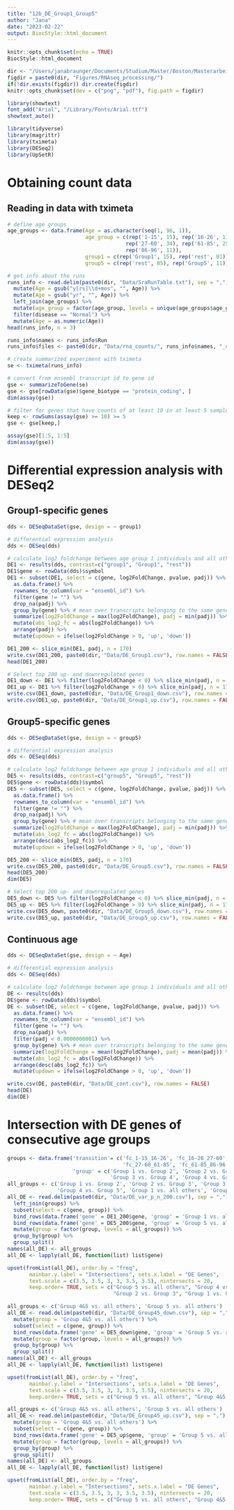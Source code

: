 ```yaml
---
title: "12b_DE_Group1_Group5"
author: "Jana"
date: "2023-02-22"
output: BiocStyle::html_document
---
```


```r
knitr::opts_chunk$set(echo = TRUE)
BiocStyle::html_document 

dir <- "/Users/janabraunger/Documents/Studium/Master/Boston/Masterarbeit/"
figdir = paste0(dir, "Figures/RNAseq_processing/")
if(!dir.exists(figdir)) dir.create(figdir)
knitr::opts_chunk$set(dev = c("png", "pdf"), fig.path = figdir)

library(showtext)
font_add("Arial", "/Library/Fonts/Arial.ttf")
showtext_auto()
```

```r
library(tidyverse)
library(magrittr)
library(tximeta)
library(DESeq2)
library(UpSetR)
```

# Obtaining count data
## Reading in data with tximeta
```r
# define age groups
age_groups <- data.frame(Age = as.character(seq(1, 96, 1)), 
                         age_group = c(rep('1-15', 15), rep('16-26', 11), 
                                      rep('27-60', 34), rep('61-85', 25),
                                      rep('86-96', 11)), 
                         group1 = c(rep('Group1', 15), rep('rest', 81)),
                         group5 = c(rep('rest', 85), rep('Group5', 11)))
```


```r
# get info about the runs
runs_info <- read.delim(paste0(dir, "Data/SraRunTable.txt"), sep = ",") %>%
  mutate(Age = gsub("y[rs]\\d+mos", "", Age)) %>%
  mutate(Age = gsub("yr", "", Age)) %>%
  left_join(age_groups) %>%
  mutate(age_group = factor(age_group, levels = unique(age_groups$age_group))) %>%
  filter(disease == "Normal") %>% 
  mutate(Age = as.numeric(Age))
head(runs_info, n = 3)

runs_info$names <- runs_info$Run
runs_info$files <- paste0(dir, "Data/rna_counts/", runs_info$names, "_quant/quant.sf")
```

```r
# create summarized experiment with tximeta
se <- tximeta(runs_info)

# convert from ensembl transcript id to gene id
gse <- summarizeToGene(se)
gse <- gse[rowData(gse)$gene_biotype == "protein_coding", ]
dim(assay(gse))

# filter for genes that have counts of at least 10 in at least 5 samples
keep <- rowSums(assay(gse) >= 10) >= 5
gse <- gse[keep,]

assay(gse)[1:5, 1:5]
dim(assay(gse))
```


# Differential expression analysis with DESeq2
## Group1-specific genes
```r
dds <- DESeqDataSet(gse, design = ~ group1)

# differential expression analysis
dds <- DESeq(dds)

# calculate log2 foldchange between age group 1 individuals and all others
DE1 <- results(dds, contrast=c("group1", "Group1", "rest"))
DE1$gene <- rowData(dds)$symbol
DE1 <- subset(DE1, select = c(gene, log2FoldChange, pvalue, padj)) %>%
  as.data.frame() %>%
  rownames_to_column(var = "ensembl_id") %>%
  filter(gene != "") %>%
  drop_na(padj) %>%
  group_by(gene) %>% # mean over transcripts belonging to the same gene
  summarize(log2FoldChange = max(log2FoldChange), padj = min(padj)) %>%
  mutate(abs_log2_fc = abs(log2FoldChange)) %>%
  arrange(padj) %>%
  mutate(updown = ifelse(log2FoldChange > 0, 'up', 'down'))

DE1_200 <- slice_min(DE1, padj, n = 170)
write.csv(DE1_200, paste0(dir, "Data/DE_Group1.csv"), row.names = FALSE)
head(DE1_200)
```

```r
# Select top 200 up- and downregulated genes
DE1_down <- DE1 %>% filter(log2FoldChange < 0) %>% slice_min(padj, n = 170)
DE1_up <- DE1 %>% filter(log2FoldChange > 0) %>% slice_min(padj, n = 170)
write.csv(DE1_down, paste0(dir, "Data/DE_Group1_down.csv"), row.names = FALSE)
write.csv(DE1_up, paste0(dir, "Data/DE_Group1_up.csv"), row.names = FALSE)
```


## Group5-specific genes
```r
dds <- DESeqDataSet(gse, design = ~ group5)

# differential expression analysis
dds <- DESeq(dds)

# calculate log2 foldchange between age group 1 individuals and all others
DE5 <- results(dds, contrast=c("group5", "Group5", "rest"))
DE5$gene <- rowData(dds)$symbol
DE5 <- subset(DE5, select = c(gene, log2FoldChange, pvalue, padj)) %>%
  as.data.frame() %>%
  rownames_to_column(var = "ensembl_id") %>%
  filter(gene != "") %>%
  drop_na(padj) %>%
  group_by(gene) %>% # mean over transcripts belonging to the same gene
  summarize(log2FoldChange = max(log2FoldChange), padj = min(padj)) %>%
  mutate(abs_log2_fc = abs(log2FoldChange)) %>%
  arrange(desc(abs_log2_fc)) %>%
  mutate(updown = ifelse(log2FoldChange > 0, 'up', 'down'))

DE5_200 <- slice_min(DE5, padj, n = 170)
write.csv(DE5_200, paste0(dir, "Data/DE_Group5.csv"), row.names = FALSE)
head(DE5_200)
dim(DE5)
```

```r
# Select top 200 up- and downregulated genes
DE5_down <- DE5 %>% filter(log2FoldChange < 0) %>% slice_min(padj, n = 170)
DE5_up <- DE5 %>% filter(log2FoldChange > 0) %>% slice_min(padj, n = 170)
write.csv(DE5_down, paste0(dir, "Data/DE_Group5_down.csv"), row.names = FALSE)
write.csv(DE5_up, paste0(dir, "Data/DE_Group5_up.csv"), row.names = FALSE)
```

## Continuous age
```r
dds <- DESeqDataSet(gse, design = ~ Age)

# differential expression analysis
dds <- DESeq(dds)

# calculate log2 foldchange between age group 1 individuals and all others
DE <- results(dds)
DE$gene <- rowData(dds)$symbol
DE <- subset(DE, select = c(gene, log2FoldChange, pvalue, padj)) %>%
  as.data.frame() %>%
  rownames_to_column(var = "ensembl_id") %>%
  filter(gene != "") %>%
  drop_na(padj) %>%
  filter(padj < 0.0000000001) %>%
  group_by(gene) %>% # mean over transcripts belonging to the same gene
  summarize(log2FoldChange = mean(log2FoldChange), padj = mean(padj)) %>%
  mutate(abs_log2_fc = abs(log2FoldChange)) %>%
  arrange(desc(abs_log2_fc)) %>%
  mutate(updown = ifelse(log2FoldChange > 0, 'up', 'down'))

write.csv(DE, paste0(dir, "Data/DE_cont.csv"), row.names = FALSE)
head(DE)
dim(DE)
```


# Intersection with DE genes of consecutive age groups
```r
groups <- data.frame('transition'= c('fc_1-15_16-26', 'fc_16-26_27-60', 
                                     'fc_27-60_61-85', 'fc_61-85_86-96'),
                     'group' = c('Group 1 vs. Group 2', 'Group 2 vs. Group 3', 
                                 'Group 3 vs. Group 4', 'Group 4 vs. Group 5'))
all_groups <- c('Group 1 vs. Group 2', 'Group 2 vs. Group 3', 'Group 3 vs. Group 4', 
                'Group 4 vs. Group 5', 'Group 1 vs. all others', 'Group 5 vs. all others')
all_DE <- read.delim(paste0(dir, "Data/DE_var_p_n_200.csv"), sep = ",") %>%
  left_join(groups) %>%
  subset(select = c(gene, group)) %>%
  bind_rows(data.frame('gene' = DE1_200$gene, 'group' = 'Group 1 vs. all others'))  %>%
  bind_rows(data.frame('gene' = DE5_200$gene, 'group' = 'Group 5 vs. all others')) %>%
  mutate(group = factor(group, levels = all_groups)) %>%
  group_by(group) %>% 
  group_split()
names(all_DE) <- all_groups
all_DE <- lapply(all_DE, function(list) list$gene)

upset(fromList(all_DE), order.by = "freq", 
       mainbar.y.label = "Intersections", sets.x.label = "DE Genes",
       text.scale = c(3.5, 3.5, 3, 3, 3.5, 3.5), nintersects = 20,
       keep.order= TRUE, sets = c("Group 5 vs. all others", "Group 4 vs. Group 5", "Group 3 vs. Group 4", 
                                  "Group 2 vs. Group 3", "Group 1 vs. Group 2", "Group 1 vs. all others"))

```

```r
all_groups <- c('Group 4&5 vs. all others', 'Group 5 vs. all others')
all_DE <- read.delim(paste0(dir, "Data/DE_Group45_down.csv"), sep = ",") %>%
  mutate(group = 'Group 4&5 vs. all others') %>%
  subset(select = c(gene, group)) %>%
  bind_rows(data.frame('gene' = DE5_down$gene, 'group' = 'Group 5 vs. all others'))  %>%
  mutate(group = factor(group, levels = all_groups)) %>%
  group_by(group) %>% 
  group_split()
names(all_DE) <- all_groups
all_DE <- lapply(all_DE, function(list) list$gene)

upset(fromList(all_DE), order.by = "freq", 
       mainbar.y.label = "Intersections", sets.x.label = "DE Genes",
       text.scale = c(3.5, 3.5, 3, 3, 3.5, 3.5), nintersects = 20,
       keep.order= TRUE, sets = c("Group 5 vs. all others", "Group 4&5 vs. all others"))

```

```r
all_groups <- c('Group 4&5 vs. all others', 'Group 5 vs. all others')
all_DE <- read.delim(paste0(dir, "Data/DE_Group45_up.csv"), sep = ",") %>%
  mutate(group = 'Group 4&5 vs. all others') %>%
  subset(select = c(gene, group)) %>%
  bind_rows(data.frame('gene' = DE5_up$gene, 'group' = 'Group 5 vs. all others'))  %>%
  mutate(group = factor(group, levels = all_groups)) %>%
  group_by(group) %>% 
  group_split()
names(all_DE) <- all_groups
all_DE <- lapply(all_DE, function(list) list$gene)

upset(fromList(all_DE), order.by = "freq", 
       mainbar.y.label = "Intersections", sets.x.label = "DE Genes",
       text.scale = c(3.5, 3.5, 3, 3, 3.5, 3.5), nintersects = 20,
       keep.order= TRUE, sets = c("Group 5 vs. all others", "Group 4&5 vs. all others"))

```

